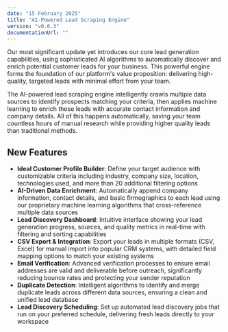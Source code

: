 ```yaml
---
date: "15 February 2025"
title: "AI-Powered Lead Scraping Engine"
version: "v0.0.3"
documentationUrl: ""
---
```


Our most significant update yet introduces our core lead generation capabilities, using sophisticated AI algorithms to automatically discover and enrich potential customer leads for your business. This powerful engine forms the foundation of our platform's value proposition: delivering high-quality, targeted leads with minimal effort from your team.

The AI-powered lead scraping engine intelligently crawls multiple data sources to identify prospects matching your criteria, then applies machine learning to enrich these leads with accurate contact information and company details. All of this happens automatically, saving your team countless hours of manual research while providing higher quality leads than traditional methods.

## New Features

- **Ideal Customer Profile Builder**: Define your target audience with customizable criteria including industry, company size, location, technologies used, and more than 20 additional filtering options
- **AI-Driven Data Enrichment**: Automatically append company information, contact details, and basic firmographics to each lead using our proprietary machine learning algorithms that cross-reference multiple data sources
- **Lead Discovery Dashboard**: Intuitive interface showing your lead generation progress, sources, and quality metrics in real-time with filtering and sorting capabilities
- **CSV Export & Integration**: Export your leads in multiple formats (CSV, Excel) for manual import into popular CRM systems, with detailed field mapping options to match your existing systems
- **Email Verification**: Advanced verification processes to ensure email addresses are valid and deliverable before outreach, significantly reducing bounce rates and protecting your sender reputation
- **Duplicate Detection**: Intelligent algorithms to identify and merge duplicate leads across different data sources, ensuring a clean and unified lead database
- **Lead Discovery Scheduling**: Set up automated lead discovery jobs that run on your preferred schedule, delivering fresh leads directly to your workspace
